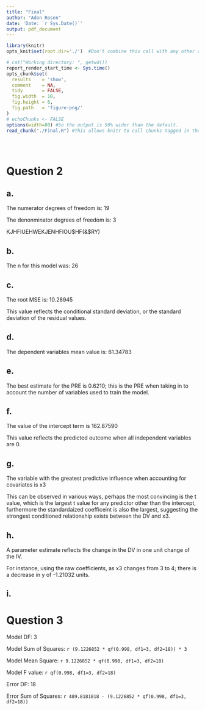 ```yaml
---
title: "Final"
author: "Adon Rosen"
date: 'Date: `r Sys.Date()`'
output: pdf_document
---
```

  
```r
library(knitr)
opts_knit$set(root.dir='./')  #Don't combine this call with any other chunk -especially one that uses file paths.
```


<!-- Set the report-wide options, and point to the external code file. -->
```r
# cat("Working directory: ", getwd())
report_render_start_time <- Sys.time()
opts_chunk$set(
  results    = 'show',
  comment    = NA,
  tidy       = FALSE,
  fig.width  = 10,
  fig.height = 6,
  fig.path   = 'figure-png/'
)
# echoChunks <- FALSE
options(width=80) #So the output is 50% wider than the default.
read_chunk("./Final.R") #This allows knitr to call chunks tagged in the underlying *.R file.
```


```r
```
```r
```
```r
```


# Question 2

## a.

The numerator degrees of freedom is: 19

The denonminator degrees of freedom is: 3

KJHFIUEHWEKJENHFIOU$HF(&$RY)

## b. 

The n for this model was: 26

## c. 

The root MSE is: 10.28945

This value reflects the conditional standard deviation, or the standard deviation of the residual values.

## d.

The dependent variables mean value is: 61.34783

## e.

The best estimate for the PRE is 0.6210; this is the PRE when taking in to account the number of variables used to train the model.

## f.

The value of the intercept term is 162.87590

This value reflects the predicted outcome when all independent variables are 0.

## g.

The variable with the greatest predictive influence when accounting for covariates is x3

This can be observed in various ways, perhaps the most convincing is the t value, which is the largest t value for any predictor other than the intercept, furthermore the standardaized coefficeint is also the largest, suggesting the strongest conditioned relationship exists between the DV and x3.

## h.

A parameter estimate reflects the change in the DV in one unit change of the IV.

For instance, using the raw coefficients, as x3 changes from 3 to 4; there is a decrease in y of -1.21032 units.

## i. 

# Question 3

Model DF: 3

Model Sum of Squares: `r (9.1226852 * qf(0.998, df1=3, df2=18)) * 3`

Model Mean Square: `r 9.1226852 * qf(0.998, df1=3, df2=18)`

Model F value: `r qf(0.998, df1=3, df2=18)`

Error DF: 18

Error Sum of Squares: `r 489.8181818 - (9.1226852 * qf(0.998, df1=3, df2=18))`